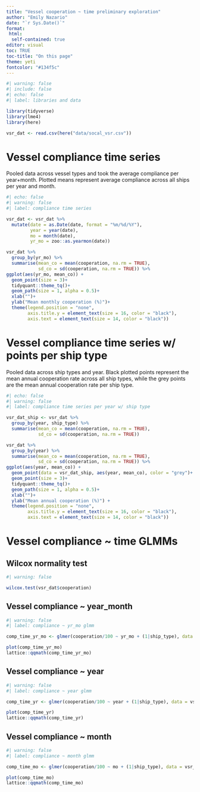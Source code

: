 ```yaml
---
title: "Vessel cooperation ~ time preliminary exploration"
author: "Emily Nazario"
date: "`r Sys.Date()`"
format:
 html: 
  self-contained: true
editor: visual
toc: TRUE
toc-title: "On this page"
theme: yeti
fontcolor: "#134f5c"
---
```


```r
#| warning: false
#| include: false
#| echo: false
#| label: libraries and data

library(tidyverse)
library(lme4)
library(here)

vsr_dat <- read.csv(here("data/socal_vsr.csv"))

```

# Vessel compliance time series

Pooled data across vessel types and took the average compliance per year+month. Plotted means represent average compliance across all ships per year and month.

```r
#| echo: false
#| warning: false
#| label: compliance time series

vsr_dat <- vsr_dat %>% 
  mutate(date = as.Date(date, format = "%m/%d/%Y"), 
         year = year(date), 
         mo = month(date),
         yr_mo = zoo::as.yearmon(date))

vsr_dat %>% 
  group_by(yr_mo) %>%
  summarise(mean_co = mean(cooperation, na.rm = TRUE), 
            sd_co = sd(cooperation, na.rm = TRUE)) %>%
ggplot(aes(yr_mo, mean_co)) +
  geom_point(size = 3)+
  tidyquant::theme_tq()+
  geom_path(size = 1, alpha = 0.5)+
  xlab("")+
  ylab("Mean monthly cooperation (%)")+
  theme(legend.position = "none", 
        axis.title.y = element_text(size = 16, color = "black"), 
        axis.text = element_text(size = 14, color = "black"))
```

# Vessel compliance time series w/ points per ship type 

Pooled data across ship types and year. Black plotted points represent the mean annual cooperation rate across all ship types, while the grey points are the mean annual cooperation rate per ship type.

```r
#| echo: false
#| warning: false
#| label: compliance time series per year w/ ship type

vsr_dat_ship <- vsr_dat %>%
  group_by(year, ship_type) %>%
  summarise(mean_co = mean(cooperation, na.rm = TRUE), 
            sd_co = sd(cooperation, na.rm = TRUE))

vsr_dat %>% 
  group_by(year) %>%
  summarise(mean_co = mean(cooperation, na.rm = TRUE), 
            sd_co = sd(cooperation, na.rm = TRUE)) %>%
ggplot(aes(year, mean_co)) +
  geom_point(data = vsr_dat_ship, aes(year, mean_co), color = "grey")+
  geom_point(size = 3)+
  tidyquant::theme_tq()+
  geom_path(size = 1, alpha = 0.5)+
  xlab("")+
  ylab("Mean annual cooperation (%)") +
  theme(legend.position = "none", 
        axis.title.y = element_text(size = 16, color = "black"), 
        axis.text = element_text(size = 14, color = "black"))

```

# Vessel compliance \~ time GLMMs

## Wilcox normality test
```r
#| warning: false

wilcox.test(vsr_dat$cooperation)

```


::: panel-tabset

## Vessel compliance \~ year_month

```r
#| warning: false
#| label: compliance ~ yr_mo glmm

comp_time_yr_mo <- glmer(cooperation/100 ~ yr_mo + (1|ship_type), data = vsr_dat, family = "binomial");summary(comp_time_yr_mo)

plot(comp_time_yr_mo)
lattice::qqmath(comp_time_yr_mo)

```

## Vessel compliance \~ year

```r
#| warning: false
#| label: compliance ~ year glmm

comp_time_yr <- glmer(cooperation/100 ~ year + (1|ship_type), data = vsr_dat, family = "binomial");summary(comp_time_yr)

plot(comp_time_yr)
lattice::qqmath(comp_time_yr)

```

## Vessel compliance \~ month

```r
#| warning: false
#| label: compliance ~ month glmm

comp_time_mo <- glmer(cooperation/100 ~ mo + (1|ship_type), data = vsr_dat, family = "binomial");summary(comp_time_mo)

plot(comp_time_mo)
lattice::qqmath(comp_time_mo)

```

:::
